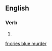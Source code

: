 ==English==

===Verb===
{{head|en|head=[[cries]] [[blue]] [[murder]]}}

# {{en-third-person singular of|cry blue murder}}

[[fr:cries blue murder]]